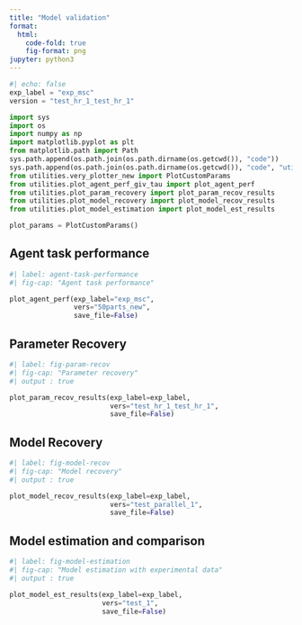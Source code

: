 ```yaml
---
title: "Model validation"
format:
  html:
    code-fold: true
    fig-format: png
jupyter: python3
---
```


```python
#| echo: false
exp_label = "exp_msc"
version = "test_hr_1_test_hr_1"

import sys
import os
import numpy as np
import matplotlib.pyplot as plt
from matplotlib.path import Path
sys.path.append(os.path.join(os.path.dirname(os.getcwd()), "code"))
sys.path.append(os.path.join(os.path.dirname(os.getcwd()), "code", "utilities"))
from utilities.very_plotter_new import PlotCustomParams
from utilities.plot_agent_perf_giv_tau import plot_agent_perf
from utilities.plot_param_recovery import plot_param_recov_results
from utilities.plot_model_recovery import plot_model_recov_results
from utilities.plot_model_estimation import plot_model_est_results

plot_params = PlotCustomParams()

```


## Agent task performance

```python
#| label: agent-task-performance
#| fig-cap: "Agent task performance"

plot_agent_perf(exp_label="exp_msc",
                vers="50parts_new",
                save_file=False)
```


## Parameter Recovery

```python
#| label: fig-param-recov
#| fig-cap: "Parameter recovery"
#| output : true

plot_param_recov_results(exp_label=exp_label,
                         vers="test_hr_1_test_hr_1",
                         save_file=False)
```


## Model Recovery

```python
#| label: fig-model-recov
#| fig-cap: "Model recovery"
#| output : true

plot_model_recov_results(exp_label=exp_label,
                         vers="test_parallel_1",
                         save_file=False)
```

## Model estimation and comparison

```python
#| label: fig-model-estimation
#| fig-cap: "Model estimation with experimental data"
#| output : true

plot_model_est_results(exp_label=exp_label,
                       vers="test_1",
                       save_file=False)
```